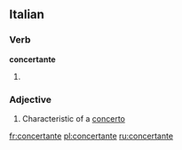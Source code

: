 ==Italian==

===Verb===
'''concertante'''

# {{present participle of|[[concertare#Italian|concertare]]|lang=Italian}}

===Adjective===
{{it-adj|concertant|e|i}}

#{{music}} Characteristic of a [[concerto]]

[[fr:concertante]]
[[pl:concertante]]
[[ru:concertante]]